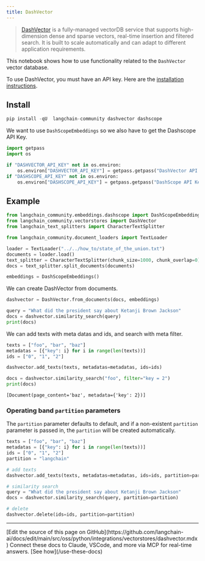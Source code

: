 ```yaml
---
title: DashVector
---
```


> [DashVector](https://help.aliyun.com/document_detail/2510225.html) is a fully-managed vectorDB service that supports high-dimension dense and sparse vectors, real-time insertion and filtered search. It is built to scale automatically and can adapt to different application requirements.

This notebook shows how to use functionality related to the `DashVector` vector database.

To use DashVector, you must have an API key.
Here are the [installation instructions](https://help.aliyun.com/document_detail/2510223.html).

## Install

```python
pip install -qU  langchain-community dashvector dashscope
```

We want to use `DashScopeEmbeddings` so we also have to get the Dashscope API Key.

```python
import getpass
import os

if "DASHVECTOR_API_KEY" not in os.environ:
    os.environ["DASHVECTOR_API_KEY"] = getpass.getpass("DashVector API Key:")
if "DASHSCOPE_API_KEY" not in os.environ:
    os.environ["DASHSCOPE_API_KEY"] = getpass.getpass("DashScope API Key:")
```

## Example

```python
from langchain_community.embeddings.dashscope import DashScopeEmbeddings
from langchain_community.vectorstores import DashVector
from langchain_text_splitters import CharacterTextSplitter
```

```python
from langchain_community.document_loaders import TextLoader

loader = TextLoader("../../how_to/state_of_the_union.txt")
documents = loader.load()
text_splitter = CharacterTextSplitter(chunk_size=1000, chunk_overlap=0)
docs = text_splitter.split_documents(documents)

embeddings = DashScopeEmbeddings()
```

We can create DashVector from documents.

```python
dashvector = DashVector.from_documents(docs, embeddings)

query = "What did the president say about Ketanji Brown Jackson"
docs = dashvector.similarity_search(query)
print(docs)
```

We can add texts with meta datas and ids, and search with meta filter.

```python
texts = ["foo", "bar", "baz"]
metadatas = [{"key": i} for i in range(len(texts))]
ids = ["0", "1", "2"]

dashvector.add_texts(texts, metadatas=metadatas, ids=ids)

docs = dashvector.similarity_search("foo", filter="key = 2")
print(docs)
```

```output
[Document(page_content='baz', metadata={'key': 2})]
```

### Operating band `partition` parameters

The `partition` parameter defaults to default, and if a non-existent `partition` parameter is passed in, the `partition` will be created automatically.

```python
texts = ["foo", "bar", "baz"]
metadatas = [{"key": i} for i in range(len(texts))]
ids = ["0", "1", "2"]
partition = "langchain"

# add texts
dashvector.add_texts(texts, metadatas=metadatas, ids=ids, partition=partition)

# similarity search
query = "What did the president say about Ketanji Brown Jackson"
docs = dashvector.similarity_search(query, partition=partition)

# delete
dashvector.delete(ids=ids, partition=partition)
```

---

<Callout icon="pen-to-square" iconType="regular">
    [Edit the source of this page on GitHub](https://github.com/langchain-ai/docs/edit/main/src/oss/python/integrations/vectorstores/dashvector.mdx)
</Callout>
<Tip icon="terminal" iconType="regular">
    Connect these docs to Claude, VSCode, and more via MCP for    real-time answers. [See how](/use-these-docs)
</Tip>

